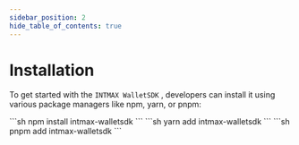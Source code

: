 ```yaml
---
sidebar_position: 2
hide_table_of_contents: true
---
```



# Installation

To get started with the `INTMAX WalletSDK` , developers can install it using various package managers like npm, yarn, or pnpm:

<Tabs>
  <TabItem value="npm" label="npm" default>
  ```sh
  npm install intmax-walletsdk
	```
	</TabItem>
	<TabItem value="yarn" label="yarn">
	```sh
	yarn add intmax-walletsdk
	```
	</TabItem>
	<TabItem value="pnpm" label="pnpm">
	```sh
	pnpm add intmax-walletsdk
	```
	</TabItem>
</Tabs>

